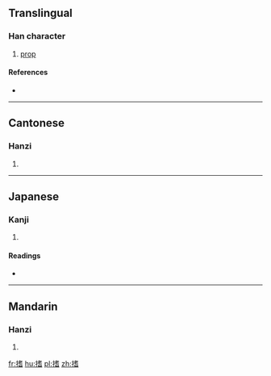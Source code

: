 ==Translingual==

===Han character===
{{Han char|rn=64|rad=手|as=10|sn=13|four=5406<sub>1</sub>|canj=手十心日 (QJPA)}}

# [[prop]]

====References====
* {{Han ref|kx=0447.020|dkj=12481|dj=0797.130|hdz=31928.110|uh=6418|ud=25624|bh=DDA5|bd=56741}}

----

==Cantonese==

===Hanzi===
{{yue-hanzi|jyut=|y=ji1}}

# {{defn|lang=yue|sort=手10}}

----

==Japanese==

===Kanji===
{{ja-kanji|grade=|rs=手10}}

# {{defn|lang=ja|sort=手10}}

====Readings====
* {{ja-readings|on=[[し]] (shi)|kun=[[ささえる]] (sasaeru)}}

----

==Mandarin==

===Hanzi===
{{cmn-hanzi|pin=[[zhī]] ([[zhi1]])|wg=chih<sup>1</sup>}}

# {{defn|lang=cmn|sort=手10}}

[[fr:搘]]
[[hu:搘]]
[[pl:搘]]
[[zh:搘]]